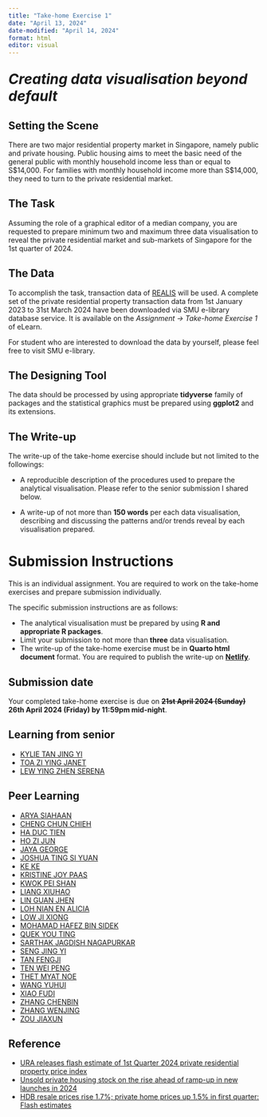 ```yaml
---
title: "Take-home Exercise 1"
date: "April 13, 2024"
date-modified: "April 14, 2024"
format: html
editor: visual
---
```


::: {style="font-size: 200%;"}
***Creating data visualisation beyond default***
:::

## Setting the Scene

There are two major residential property market in Singapore, namely public and private housing. Public housing aims to meet the basic need of the general public with monthly household income less than or equal to S\$14,000. For families with monthly household income more than S\$14,000, they need to turn to the private residential market.

## The Task

Assuming the role of a graphical editor of a median company, you are requested to prepare minimum two and maximum three data visualisation to reveal the private residential market and sub-markets of Singapore for the 1st quarter of 2024.

## The Data

To accomplish the task, transaction data of [REALIS](https://www.ura.gov.sg/reis/index) will be used. A complete set of the private residential property transaction data from 1st January 2023 to 31st March 2024 have been downloaded via SMU e-library database service. It is available on the *Assignment -\> Take-home Exercise 1* of eLearn.

For student who are interested to download the data by yourself, please feel free to visit SMU e-library.

## The Designing Tool

The data should be processed by using appropriate **tidyverse** family of packages and the statistical graphics must be prepared using **ggplot2** and its extensions.

## The Write-up

The write-up of the take-home exercise should include but not limited to the followings:

-   A reproducible description of the procedures used to prepare the analytical visualisation. Please refer to the senior submission I shared below.

-   A write-up of not more than **150 words** per each data visualisation, describing and discussing the patterns and/or trends reveal by each visualisation prepared.

# Submission Instructions

This is an individual assignment. You are required to work on the take-home exercises and prepare submission individually.

::: callout-important
The specific submission instructions are as follows:

-   The analytical visualisation must be prepared by using **R and appropriate R packages**.
-   Limit your submission to not more than **three** data visualisation.
-   The write-up of the take-home exercise must be in **Quarto html document** format. You are required to publish the write-up on [**Netlify**](https://www.netlify.com/).
:::

## Submission date

Your completed take-home exercise is due on ~~**21st April 2024 (Sunday)**~~ **26th April 2024 (Friday) by 11:59pm mid-night**.

## Learning from senior

-   [KYLIE TAN JING YI](https://akalestale.netlify.app/take-home_ex/take-home_ex01/take-home_ex01)
-   [TOA ZI YING JANET](https://janettoaisss608.netlify.app/take-home_ex/take-home_ex01/take-home_ex01)
-   [LEW YING ZHEN SERENA](https://isss608-spacebun.netlify.app/take-home_ex/take-home_ex1/take-home_ex1)

## Peer Learning

-   [ARYA SIAHAAN](https://isss608-aryasiahaan.netlify.app/take-home_ex/take-home_ex01/take-home_ex01)
-   [CHENG CHUN CHIEH](https://zjjisss608va.netlify.app/takehomeex/ex01/takehomeex1#take-home-ex-1)
-   [HA DUC TIEN](https://isss608-ay2023-24apr-hdt.netlify.app/take-home_ex/take-home_ex01/take-home_ex01)
-   [HO ZI JUN](https://isss608-zjho008.netlify.app/take-home_ex/take-home_ex01/take-home_ex01)
-   [JAYA GEORGE](https://isss608-jayageorge.netlify.app/take-home_ex/take-home_ex01/take-home_ex01)
-   [JOSHUA TING SI YUAN](https://joshuaisaiah.netlify.app/3-take_home_exercise/takehomeex1/takehomeex1)
-   [KE KE](https://isss608keke.netlify.app/takehome/takehome1)
-   [KRISTINE JOY PAAS](https://isss608-kjcpaas.netlify.app/take-home_exs/ex1/take-home_ex1)
-   [KWOK PEI SHAN](https://peishan0502-isss608.netlify.app/take-home_ex/take-home_ex01/take-home_ex01)
-   [LIANG XIUHAO](https://va24-ry.netlify.app/take-home%20exercise/take-home_ex01/take-home_ex01)
-   [LIN GUAN JHEN](https://isss608gj.netlify.app/take-home/take-home_ex1/tkx01)
-   [LOH NIAN EN ALICIA](https://lnealicia-isss608.netlify.app/take-home_ex/take-home_ex01/take-home_ex01)
-   [LOW JI XIONG](https://jayexx-assignmts-isss608-ay23-24-t3.netlify.app/take-home_ex/take-home_ex1/take-home_ex1)
-   [MOHAMAD HAFEZ BIN SIDEK](https://hafeszsidek.netlify.app/take-home_ex/take-home_ex01/take-home_ex01)
-   [QUEK YOU TING](https://isss608ytquek.netlify.app/take_home_ex/take_home_ex1)
-   [SARTHAK JAGDISH NAGAPURKAR](https://isss608-vaa-sarthakj.netlify.app/take-home_ex/take-home_ex01/take-home_ex01)
-   [SENG JING YI](https://jingyi-vaa.netlify.app/take-home_ex/take-home_ex01/take-home_ex01)
-   [TAN FENGJI](https://main--spectacular-buttercream-d0f389.netlify.app/assignment_1)
-   [TEN WEI PENG](https://weipengten-isss608.netlify.app/take-home_ex/take-home_ex01/take-home_ex01)
-   [THET MYAT NOE](https://isss608-ay2023-24-tmyatnoe.netlify.app/take-home_ex/take-home_ex01/take-home_ex01)
-   [WANG YUHUI]()
-   [XIAO FUDI](https://xiao-fudi-2024t2.netlify.app/take-home_ex/take-home_ex01/take-home_ex01)
-   [ZHANG CHENBIN](https://iss608-1.netlify.app/take-home_ex/take-home_ex01/take-home%20exercise%201)
-   [ZHANG WENJING](https://cool-parfait-6916a6.netlify.app/)
-   [ZOU JIAXUN](https://zoujiaxun.netlify.app/take-home_ex/take-home_ex01/take-home_ex01)

## Reference

-   [URA releases flash estimate of 1st Quarter 2024 private residential property price index](https://www.ura.gov.sg/Corporate/Media-Room/Media-Releases/pr24-11)
-   [Unsold private housing stock on the rise ahead of ramp-up in new launches in 2024](https://www.businesstimes.com.sg/property/unsold-private-housing-stock-rise-ahead-ramp-new-launches-2024)
-   [HDB resale prices rise 1.7%; private home prices up 1.5% in first quarter: Flash estimates](https://www.channelnewsasia.com/singapore/hdb-resale-private-home-prices-rise-waiting-period-property-analysts-4233876)

